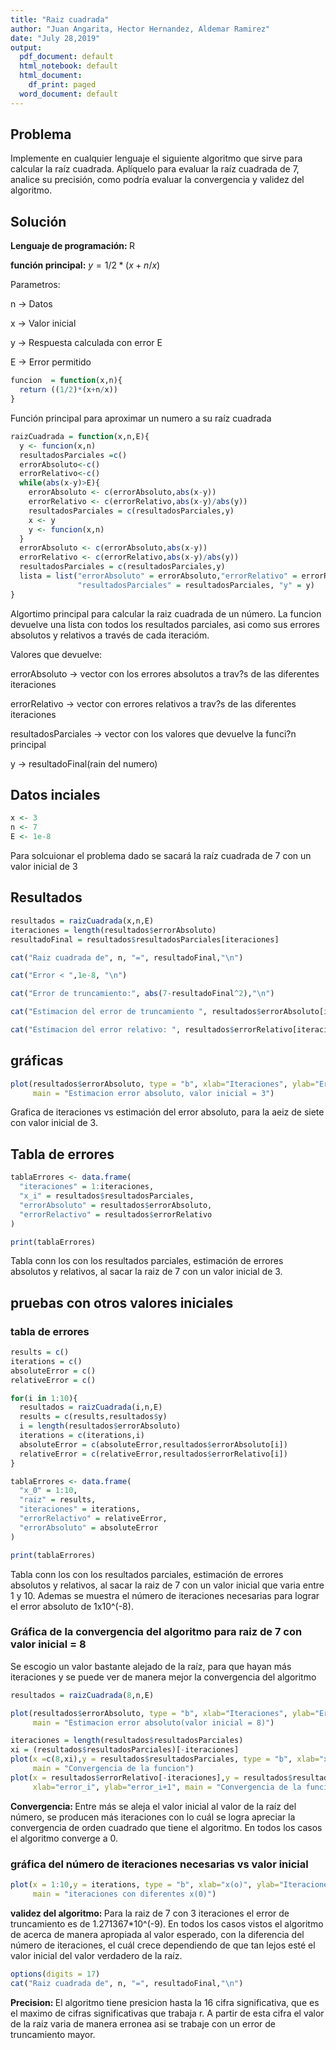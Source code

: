 ---
title: "Raiz cuadrada"
author: "Juan Angarita, Hector Hernandez, Aldemar Ramirez"
date: "July 28,2019"
output:
  pdf_document: default
  html_notebook: default
  html_document:
    df_print: paged
  word_document: default
---

## Problema

Implemente en cualquier lenguaje el siguiente algoritmo que sirve para calcular la
raíz cuadrada. Aplíquelo para evaluar la raíz cuadrada de 7, analice su precisión, como podría
evaluar la convergencia y validez del algoritmo.

## Solución 

**Lenguaje de programación: ** R

**función principal:** $y = 1/2*(x+n/x)$

Parametros:

n -> Datos 
  
x -> Valor inicial
  
y -> Respuesta calculada con error E
  
E -> Error permitido

```{r}
funcion  = function(x,n){
  return ((1/2)*(x+n/x))
}
```
Función principal para aproximar un numero a su raíz cuadrada

```{r}
raizCuadrada = function(x,n,E){
  y <- funcion(x,n)
  resultadosParciales =c()
  errorAbsoluto<-c()
  errorRelativo<-c()
  while(abs(x-y)>E){
    errorAbsoluto <- c(errorAbsoluto,abs(x-y))
    errorRelativo <- c(errorRelativo,abs(x-y)/abs(y))
    resultadosParciales = c(resultadosParciales,y)
    x <- y
    y <- funcion(x,n)
  }
  errorAbsoluto <- c(errorAbsoluto,abs(x-y))
  errorRelativo <- c(errorRelativo,abs(x-y)/abs(y))
  resultadosParciales = c(resultadosParciales,y)
  lista = list("errorAbsoluto" = errorAbsoluto,"errorRelativo" = errorRelativo, 
               "resultadosParciales" = resultadosParciales, "y" = y)
}
```
Algortimo principal para calcular la raiz cuadrada de un número. La funcion devuelve una lista con todos los resultados parciales, asi como sus errores absolutos y relativos a través de cada iteracióm.

Valores que devuelve:

errorAbsoluto -> vector con los errores absolutos a trav?s de las diferentes iteraciones

errorRelativo -> vector con errores relativos a trav?s de las diferentes iteraciones

resultadosParciales -> vector con los valores que devuelve la funci?n principal 

y -> resultadoFinal(rain del numero)

## Datos inciales

```{r}
x <- 3
n <- 7
E <- 1e-8
```
Para solcuionar el problema dado se sacará la raíz cuadrada de 7 con un valor inicial de 3

## Resultados

```{r}
resultados = raizCuadrada(x,n,E)
iteraciones = length(resultados$errorAbsoluto)
resultadoFinal = resultados$resultadosParciales[iteraciones]

cat("Raiz cuadrada de", n, "=", resultadoFinal,"\n")

cat("Error < ",1e-8, "\n")

cat("Error de truncamiento:", abs(7-resultadoFinal^2),"\n")

cat("Estimacion del error de truncamiento ", resultados$errorAbsoluto[iteraciones],"\n")

cat("Estimacion del error relativo: ", resultados$errorRelativo[iteraciones],"\n")
```

## gráficas

```{r}
plot(resultados$errorAbsoluto, type = "b", xlab="Iteraciones", ylab="Error absoluto(estimacion)",
     main = "Estimacion error absoluto, valor inicial = 3")
```
Grafica de iteraciones vs estimación del error absoluto, para la aeiz de siete con valor inicial de 3.

## Tabla de errores

```{r}
tablaErrores <- data.frame(
  "iteraciones" = 1:iteraciones,
  "x_i" = resultados$resultadosParciales,
  "errorAbsoluto" = resultados$errorAbsoluto,
  "errorRelactivo" = resultados$errorRelativo
)

print(tablaErrores)
```
Tabla conn los con los resultados parciales, estimación de errores absolutos y relativos, al sacar la raiz de 7 con un valor inicial de 3.

## pruebas con otros valores iniciales 

### tabla de errores

```{r}
results = c()
iterations = c()
absoluteError = c()
relativeError = c()

for(i in 1:10){
  resultados = raizCuadrada(i,n,E)
  results = c(results,resultados$y)
  i = length(resultados$errorAbsoluto)
  iterations = c(iterations,i)
  absoluteError = c(absoluteError,resultados$errorAbsoluto[i])
  relativeError = c(relativeError,resultados$errorRelativo[i])
}

tablaErrores <- data.frame(
  "x_0" = 1:10,
  "raiz" = results,
  "iteraciones" = iterations,
  "errorRelactivo" = relativeError,
  "errorAbsoluto" = absoluteError
)

print(tablaErrores)
```
Tabla conn los con los resultados parciales, estimación de errores absolutos y relativos, al sacar la raiz de 7 con un valor inicial que varia entre 1 y 10. Ademas se muestra el número de iteraciones necesarias para lograr el error absoluto de 1x10^(-8).

### Gráfica de la convergencia del algoritmo para raiz de 7 con valor inicial = 8

Se escogio un valor bastante alejado de la raíz, para que hayan más iteraciones y se puede ver de manera mejor la convergencia del algoritmo
```{r}
resultados = raizCuadrada(8,n,E)

plot(resultados$errorAbsoluto, type = "b", xlab="Iteraciones", ylab="Error absoluto(estimacion)",
     main = "Estimacion error absoluto(valor inicial = 8)")
```

```{r}
iteraciones = length(resultados$resultadosParciales)
xi = (resultados$resultadosParciales)[-iteraciones]
plot(x =c(8,xi),y = resultados$resultadosParciales, type = "b", xlab="x_i", ylab="x_i+1",
     main = "Convergencia de la funcion")
plot(x = resultados$errorRelativo[-iteraciones],y = resultados$resultadosParciales[-1], type = "b",
     xlab="error_i", ylab="error_i+1", main = "Convergencia de la funcion(Error relativo)")
```


**Convergencia: ** Entre más se aleja el valor inicial al valor de la raíz del número, se producen más iteraciones con lo cuál se logra apreciar la convergencia de orden cuadrado que tiene el algoritmo. En todos los casos el algoritmo converge a 0.

### gráfica del número de iteraciones necesarias vs valor inicial

```{r}
plot(x = 1:10,y = iterations, type = "b", xlab="x(o)", ylab="Iteraciones necesarias", 
     main = "iteraciones con diferentes x(0)")
```

**validez del algoritmo: ** Para la raiz de 7 con 3 iteraciones el error de truncamiento es de  1.271367*10^(-9). En todos los casos vistos el algoritmo de acerca de manera apropiada al valor esperado, con la diferencia del número de iteraciones, el cuál crece dependiendo de que tan lejos esté el valor inicial del valor verdadero de la raíz.

```{r}
options(digits = 17)
cat("Raiz cuadrada de", n, "=", resultadoFinal,"\n")
```


**Precision: ** El algoritmo tiene presicion hasta la 16 cifra significativa, que es el maximo de cifras significativas que trabaja r. A partir de esta cifra el valor de la raiz varia de manera erronea asi se trabaje con un error de truncamiento mayor.



